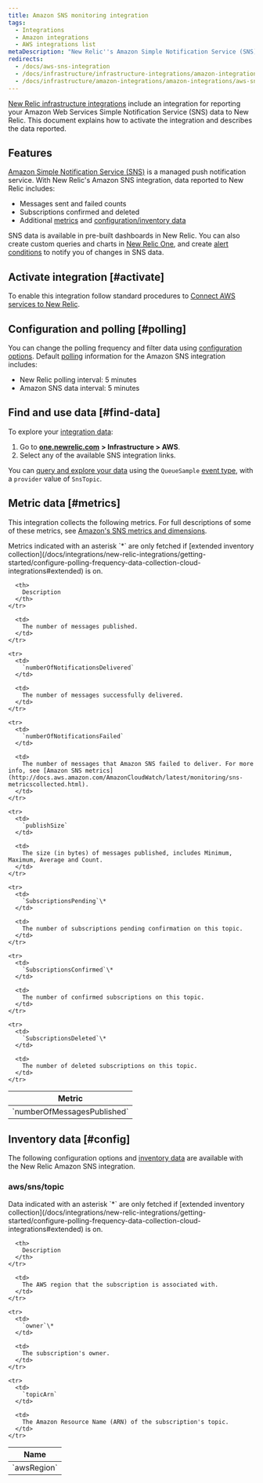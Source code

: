```yaml
---
title: Amazon SNS monitoring integration
tags:
  - Integrations
  - Amazon integrations
  - AWS integrations list
metaDescription: "New Relic''s Amazon Simple Notification Service (SNS) monitoring integration: How to activate it and a description of the data reported."
redirects:
  - /docs/aws-sns-integration
  - /docs/infrastructure/infrastructure-integrations/amazon-integrations/aws-sns-integration
  - /docs/infrastructure/amazon-integrations/amazon-integrations/aws-sns-monitoring-integration
---
```


[New Relic infrastructure integrations](https://docs.newrelic.com/docs/infrastructure/integrations-getting-started/getting-started/introduction-infrastructure-integrations) include an integration for reporting your Amazon Web Services Simple Notification Service (SNS) data to New Relic. This document explains how to activate the integration and describes the data reported.

## Features

[Amazon Simple Notification Service (SNS)](https://aws.amazon.com/sns/) is a managed push notification service. With New Relic's Amazon SNS integration, data reported to New Relic includes:

* Messages sent and failed counts
* Subscriptions confirmed and deleted
* Additional [metrics](#metrics) and [configuration/inventory data](#config)

SNS data is available in pre-built dashboards in New Relic. You can also create custom queries and charts in [New Relic One](/docs/infrastructure/integrations-getting-started/getting-started/use-integration-data-new-relic-insights), and create [alert conditions](/docs/infrastructure/new-relic-infrastructure/infrastructure-alert-conditions/infrastructure-alerts-add-edit-or-view-host-alert-information) to notify you of changes in SNS data.

## Activate integration [#activate]

To enable this integration follow standard procedures to [Connect AWS services to New Relic](https://docs.newrelic.com/docs/infrastructure/infrastructure-integrations/getting-started/connect-aws-integrations-infrastructure).

## Configuration and polling [#polling]

You can change the polling frequency and filter data using [configuration options](/docs/integrations/new-relic-integrations/getting-started/configure-polling-frequency-data-collection-cloud-integrations). Default [polling](/docs/infrastructure/amazon-integrations/aws-integrations-list/aws-polling-intervals-infrastructure-integrations) information for the Amazon SNS integration includes:

* New Relic polling interval: 5 minutes
* Amazon SNS data interval: 5 minutes

## Find and use data [#find-data]

To explore your [integration data](/docs/infrastructure/integrations/find-use-infrastructure-integration-data):

1. Go to [**one.newrelic.com**](http://one.newrelic.com) **> Infrastructure > AWS**.
2. Select any of the available SNS integration links.

You can [query and explore your data](https://docs.newrelic.com/docs/using-new-relic/data/understand-data/query-new-relic-data) using the `QueueSample` [event type](https://docs.newrelic.com/docs/insights/use-insights-ui/getting-started/introduction-new-relic-insights#event-type), with a `provider` value of `SnsTopic`.

## Metric data [#metrics]

This integration collects the following metrics. For full descriptions of some of these metrics, see [Amazon's SNS metrics and dimensions](http://docs.aws.amazon.com/AmazonCloudWatch/latest/monitoring/sns-metricscollected.html).

<Callout variant="tip">
  Metrics indicated with an asterisk `*` are only fetched if [extended inventory collection](/docs/integrations/new-relic-integrations/getting-started/configure-polling-frequency-data-collection-cloud-integrations#extended) is on.
</Callout>

<table>
  <thead>
    <tr>
      <th width={385}>
        Metric
      </th>

      <th>
        Description
      </th>
    </tr>
  </thead>

  <tbody>
    <tr>
      <td>
        `numberOfMessagesPublished`
      </td>

      <td>
        The number of messages published.
      </td>
    </tr>

    <tr>
      <td>
        `numberOfNotificationsDelivered`
      </td>

      <td>
        The number of messages successfully delivered.
      </td>
    </tr>

    <tr>
      <td>
        `numberOfNotificationsFailed`
      </td>

      <td>
        The number of messages that Amazon SNS failed to deliver. For more info, see [Amazon SNS metrics](http://docs.aws.amazon.com/AmazonCloudWatch/latest/monitoring/sns-metricscollected.html).
      </td>
    </tr>

    <tr>
      <td>
        `publishSize`
      </td>

      <td>
        The size (in bytes) of messages published, includes Minimum, Maximum, Average and Count.
      </td>
    </tr>

    <tr>
      <td>
        `SubscriptionsPending`\*
      </td>

      <td>
        The number of subscriptions pending confirmation on this topic.
      </td>
    </tr>

    <tr>
      <td>
        `SubscriptionsConfirmed`\*
      </td>

      <td>
        The number of confirmed subscriptions on this topic.
      </td>
    </tr>

    <tr>
      <td>
        `SubscriptionsDeleted`\*
      </td>

      <td>
        The number of deleted subscriptions on this topic.
      </td>
    </tr>
  </tbody>
</table>

## Inventory data [#config]

The following configuration options and [inventory data](/docs/infrastructure/integrations-getting-started/getting-started/understand-integration-data-data-types#inventory-data) are available with the New Relic Amazon SNS integration.

### aws/sns/topic

<Callout variant="tip">
  Data indicated with an asterisk `*` are only fetched if [extended inventory collection](/docs/integrations/new-relic-integrations/getting-started/configure-polling-frequency-data-collection-cloud-integrations#extended) is on.
</Callout>

<table>
  <thead>
    <tr>
      <th style={{ width: "285" }}>
        Name
      </th>

      <th>
        Description
      </th>
    </tr>
  </thead>

  <tbody>
    <tr>
      <td>
        `awsRegion`
      </td>

      <td>
        The AWS region that the subscription is associated with.
      </td>
    </tr>

    <tr>
      <td>
        `owner`\*
      </td>

      <td>
        The subscription's owner.
      </td>
    </tr>

    <tr>
      <td>
        `topicArn`
      </td>

      <td>
        The Amazon Resource Name (ARN) of the subscription's topic.
      </td>
    </tr>
  </tbody>
</table>
